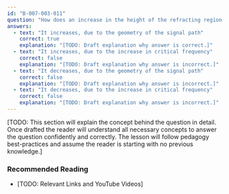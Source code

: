 ```yaml
---
id: "B-007-003-011"
question: "How does an increase in the height of the refracting region affect skip distance?"
answers:
  - text: "It increases, due to the geometry of the signal path"
    correct: true
    explanation: "[TODO: Draft explanation why answer is correct.]"
  - text: "It increases, due to the increase in critical frequency"
    correct: false
    explanation: "[TODO: Draft explanation why answer is incorrect.]"
  - text: "It decreases, due to the geometry of the signal path"
    correct: false
    explanation: "[TODO: Draft explanation why answer is incorrect.]"
  - text: "It decreases, due to the increase in critical frequency"
    correct: false
    explanation: "[TODO: Draft explanation why answer is incorrect.]"
---
```


[TODO: This section will explain the concept behind the question in detail. Once drafted the reader will understand all necessary concepts to answer the question confidently and correctly. The lesson will follow pedagogy best-practices and assume the reader is starting with no previous knowledge.]

### Recommended Reading

- [TODO: Relevant Links and YouTube Videos]
